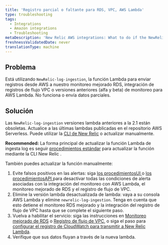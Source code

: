 ```yaml
---
title: 'Registro parcial o faltante para RDS, VPC, AWS Lambda'
type: troubleshooting
tags:
  - Integrations
  - Amazon integrations
  - Troubleshooting
metaDescription: 'New Relic AWS integrations: What to do if the NewRelic-log-ingestion lambda function for pushing logs is not working or only sends partial data.'
freshnessValidatedDate: never
translationType: machine
---
```


## Problema

Está utilizando `NewRelic-log-ingestion`, la función Lambda para enviar registros desde AWS a nuestro monitoreo mejorado RDS, integración de registros de flujo VPC o versiones anteriores (alfa y beta) de monitoreo para AWS Lambda. No funciona o envía datos parciales.

## Solución

Las `NewRelic-log-ingestion` versiones lambda anteriores a la 2.1 están obsoletas. Actualice a las últimas lambdas publicadas en el repositorio AWS Serverless. Puede utilizar la [CLI de New Relic](https://developer.newrelic.com/build-tools/new-relic-one-applications/cli) o actualizar manualmente.

<DoNotTranslate>**Recommended:**</DoNotTranslate> La forma principal de actualizar la función Lambda de ingesta log es seguir [procedimientos estándar](/docs/serverless-function-monitoring/aws-lambda-monitoring/get-started/update-lambda-monitoring) para actualizar la función mediante la CLI New Relic .

También puedes actualizar la función manualmente:

1. Evite falsos positivos en las alertas: siga [los procedimientosUI ](/docs/alerts/new-relic-alerts/configuring-alert-policies/update-or-disable-policies-conditions#condition-on-off)o [los procedimientosAPI ](/alerts/rest-api-alerts/new-relic-alerts-rest-api/disable-enable-alerts-conditions-using-api)para desactivar todas las condiciones de alerta asociadas con la integración del monitoreo con AWS Lambda, el monitoreo mejorado de RDS y el registro de flujo de VPC.
2. Elimine la versión lambda desactualizada de lambda: vaya a su consola AWS Lambda y elimine `newrelic-log-ingestion`. Tenga en cuenta que esto detiene el monitoreo RDS mejorado y la integración del registro de flujo de VPC hasta que se complete el siguiente paso.
3. Vuelva a habilitar el servicio: siga las instrucciones en [Monitoreo mejorado de RDS](/docs/integrations/amazon-integrations/aws-integrations-list/aws-rds-enhanced-monitoring-integration#activate) o [Registro de flujo de VPC](/docs/integrations/amazon-integrations/aws-integrations-list/aws-vpc-flow-logs-monitoring-integration#enable), o siga el paso para [configurar el registro de CloudWatch para transmitir a New Relic Lambda](/docs/serverless-function-monitoring/aws-lambda-monitoring/get-started/enable-new-relic-monitoring-aws-lambda#stream-logs).
4. Verifique que sus datos fluyan a través de la nueva lambda.